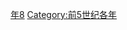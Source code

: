 {{Catnav|頁面分類|历史|歷史時代|年|前5世纪各年}}

{{catmore}}

[[Category:前430年代|年8]]
[[Category:前5世纪各年|Category:前5世纪各年]]